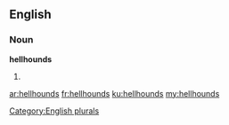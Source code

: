 ==English==

===Noun===
'''hellhounds'''

# {{plural of|[[hellhound]]}}

[[Category:English plurals]]

[[ar:hellhounds]]
[[fr:hellhounds]]
[[ku:hellhounds]]
[[my:hellhounds]]
